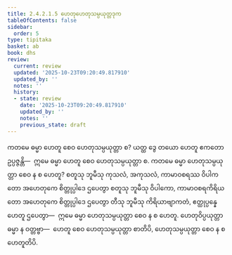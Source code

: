 ```yaml
---
title: 2.4.2.1.5 ဟေတုဟေတုသမ္ပယုတ္တဒုက
tableOfContents: false
sidebar:
  order: 5
type: tipitaka
basket: ab
book: dhs
review:
  current: review
  updated: '2025-10-23T09:20:49.817910'
  updated_by: ''
  notes: ''
  history:
  - state: review
    date: '2025-10-23T09:20:49.817910'
    updated_by: ''
    notes: ''
    previous_state: draft
---
```



<ReviewStatus review={frontmatter.review} showDetails={true} />

<HypothesisAnnotation frontmatter={frontmatter} />

<DynamicBreadcrumb />

<Division number="1449" book="dhs" e="ch" v="29" p="276">

<Paragraph number="2159" book="dhs">
ကတမေ ဓမ္မာ ဟေတူ စေဝ ဟေတုသမ္ပယုတ္တာ စ? ယတ္ထ ဒွေ တယော ဟေတူ ဧကတော ဥပ္ပဇ္ဇန္တိ—  ဣမေ ဓမ္မာ ဟေတူ စေဝ ဟေတုသမ္ပယုတ္တာ စ.
</Paragraph>

</Division>
<Division number="1450" book="dhs" e="ch" v="29" p="276">

<Paragraph number="2160" book="dhs">
ကတမေ ဓမ္မာ ဟေတုသမ္ပယုတ္တာ စေဝ န စ ဟေတူ? စတူသု ဘူမီသု ကုသလံ, အကုသလံ, ကာမာဝစရဿ ဝိပါကတော အဟေတုကေ စိတ္တုပ္ပါဒေ ဌပေတွာ စတူသု ဘူမီသု ဝိပါကော, ကာမာဝစရကိရိယတော အဟေတုကေ စိတ္တုပ္ပါဒေ ဌပေတွာ တီသု ဘူမီသု ကိရိယာဗျာကတံ, ဧတ္ထုပ္ပန္နေ ဟေတူ ဌပေတွာ—  ဣမေ ဓမ္မာ ဟေတုသမ္ပယုတ္တာ စေဝ န စ ဟေတူ. ဟေတုဝိပ္ပယုတ္တာ ဓမ္မာ န ဝတ္တဗ္ဗာ—  ဟေတူ စေဝ ဟေတုသမ္ပယုတ္တာ စာတိပိ, ဟေတုသမ္ပယုတ္တာ စေဝ န စ ဟေတူတိပိ.
</Paragraph>
</Division>